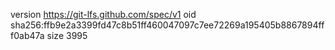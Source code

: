 version https://git-lfs.github.com/spec/v1
oid sha256:ffb9e2a3399fd47c8b51ff460047097c7ee72269a195405b8867894fff0ab47a
size 3995
